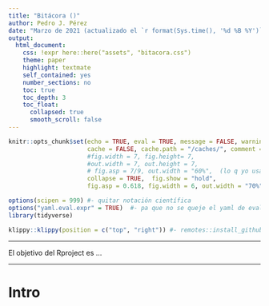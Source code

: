 ```yaml
---
title: "Bitácora ()"
author: Pedro J. Pérez
date: "Marzo de 2021 (actualizado el `r format(Sys.time(), '%d %B %Y')`)"
output:
  html_document:
    css: !expr here::here("assets", "bitacora.css")  
    theme: paper
    highlight: textmate
    self_contained: yes
    number_sections: no
    toc: true
    toc_depth: 3
    toc_float:
      collapsed: true
      smooth_scroll: false
---
```


```r
knitr::opts_chunk$set(echo = TRUE, eval = TRUE, message = FALSE, warning = FALSE, 
                      cache = FALSE, cache.path = "/caches/", comment = "#>",
                      #fig.width = 7, fig.height= 7,   
                      #out.width = 7, out.height = 7, 
                      # fig.asp = 7/9, out.width = "60%",  (lo q yo usaba)
                      collapse = TRUE,  fig.show = "hold",
                      fig.asp = 0.618, fig.width = 6, out.width = "70%", fig.align = "center")
```

```r
options(scipen = 999) #- quitar notación científica
options("yaml.eval.expr" = TRUE)  #- pa que no se queje el yaml de evaluar expr: https://github.com/viking/r-yaml/issues/47
library(tidyverse)
```

```r
klippy::klippy(position = c("top", "right")) #- remotes::install_github("rlesur/klippy")
```

--------------------------------------

El objetivo del Rproject es ... 

--------------------------------------

# Intro

